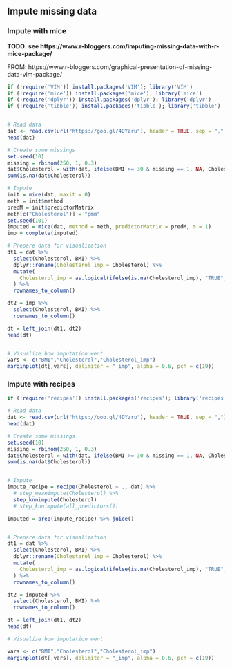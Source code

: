 ## Impute missing data


### Impute with mice

**TODO: see https://www.r-bloggers.com/imputing-missing-data-with-r-mice-package/**

FROM: https://www.r-bloggers.com/graphical-presentation-of-missing-data-vim-package/

```r
if (!require('VIM')) install.packages('VIM'); library('VIM')
if (!require('mice')) install.packages('mice'); library('mice')
if (!require('dplyr')) install.packages('dplyr'); library('dplyr')
if (!require('tibble')) install.packages('tibble'); library('tibble')


# Read data
dat <- read.csv(url("https://goo.gl/4DYzru"), header = TRUE, sep = ",")
head(dat)

# Create some missings
set.seed(10)
missing = rbinom(250, 1, 0.3)
dat$Cholesterol = with(dat, ifelse(BMI >= 30 & missing == 1, NA, Cholesterol))
sum(is.na(dat$Cholesterol))

# Impute
init = mice(dat, maxit = 0) 
meth = init$method
predM = init$predictorMatrix
meth[c("Cholesterol")] = "pmm" 
set.seed(101)
imputed = mice(dat, method = meth, predictorMatrix = predM, m = 1)
imp = complete(imputed)

# Prepare data for visualization
dt1 = dat %>% 
  select(Cholesterol, BMI) %>% 
  dplyr::rename(Cholesterol_imp = Cholesterol) %>% 
  mutate(
    Cholesterol_imp = as.logical(ifelse(is.na(Cholesterol_imp), "TRUE", "FALSE"))
  ) %>% 
  rownames_to_column()

dt2 = imp %>% 
  select(Cholesterol, BMI) %>% 
  rownames_to_column()

dt = left_join(dt1, dt2)
head(dt)


# Visualize how imputation went
vars <- c("BMI","Cholesterol","Cholesterol_imp")
marginplot(dt[,vars], delimiter = "_imp", alpha = 0.6, pch = c(19))


```


### Impute with recipes

```r

if (!require('recipes')) install.packages('recipes'); library('recipes')

# Read data
dat <- read.csv(url("https://goo.gl/4DYzru"), header = TRUE, sep = ",")
head(dat)

# Create some missings
set.seed(10)
missing = rbinom(250, 1, 0.3)
dat$Cholesterol = with(dat, ifelse(BMI >= 30 & missing == 1, NA, Cholesterol))
sum(is.na(dat$Cholesterol))


# Impute
impute_recipe = recipe(Cholesterol ~ ., dat) %>% 
  # step_meanimpute(Cholesterol) %>% 
  step_knnimpute(Cholesterol)
  # step_knnimpute(all_predictors())

imputed = prep(impute_recipe) %>% juice()


# Prepare data for visualization
dt1 = dat %>% 
  select(Cholesterol, BMI) %>% 
  dplyr::rename(Cholesterol_imp = Cholesterol) %>% 
  mutate(
    Cholesterol_imp = as.logical(ifelse(is.na(Cholesterol_imp), "TRUE", "FALSE"))
  ) %>% 
  rownames_to_column()

dt2 = imputed %>% 
  select(Cholesterol, BMI) %>% 
  rownames_to_column()

dt = left_join(dt1, dt2)
head(dt)

# Visualize how imputation went

vars <- c("BMI","Cholesterol","Cholesterol_imp")
marginplot(dt[,vars], delimiter = "_imp", alpha = 0.6, pch = c(19))
```

